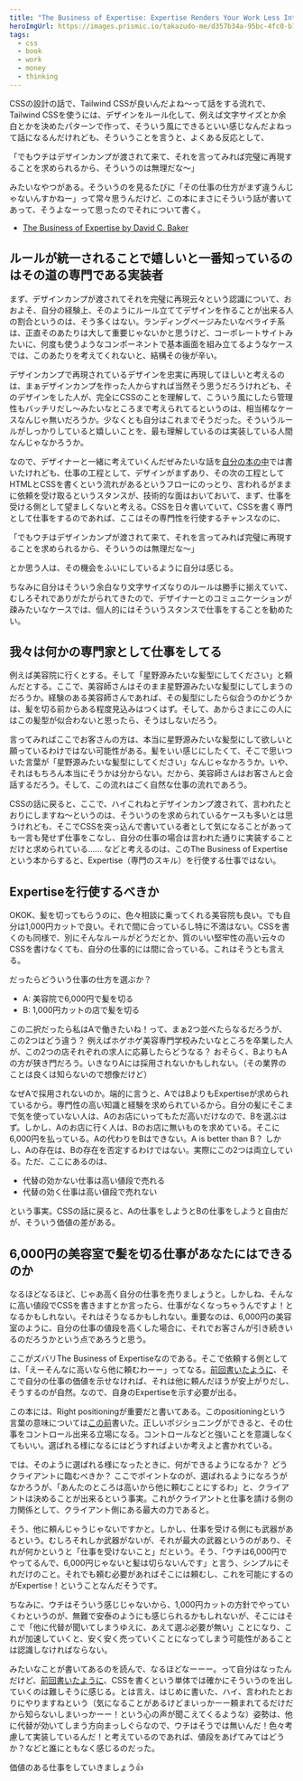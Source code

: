 ```yaml
---
title: "The Business of Expertise: Expertise Renders Your Work Less Interchangeable"
heroImgUrl: https://images.prismic.io/takazudo-me/d357b34a-95bc-4fc0-b7cb-0dd936046976_densen.jpg
tags:
  - css
  - book
  - work
  - money
  - thinking
---
```


<Intro>

CSSの設計の話で、Tailwind CSSが良いんだよね〜って話をする流れで、Tailwind CSSを使うには、デザインをルール化して、例えば文字サイズとか余白とかを決めたパターンで作って、そういう風にできるといい感じなんだよねって話になるんだけれども、そういうことを言うと、よくある反応として、

「でもウチはデザインカンプが渡されて来て、それを言ってみれば完璧に再現することを求められるから、そういうのは無理だな〜」

みたいなやつがある。そういうのを見るたびに「その仕事の仕方がまず違うんじゃないんすかねー」って常々思うんだけど、この本にまさにそういう話が書いてあって、そうよなーって思ったのでそれについて書く。

- [The Business of Expertise by David C. Baker](https://amzn.to/3uFfKyv)

</Intro>

<Body>

## ルールが統一されることで嬉しいと一番知っているのはその道の専門である実装者

まず、デザインカンプが渡されてそれを完璧に再現云々という認識について、おおよそ、自分の経験上、そのようにルール立ててデザインを作ることが出来る人の割合というのは、そう多くはない。ランディングページみたいなペライチ系は、正直そのあたりは大して重要じゃないかと思うけど、コーポレートサイトみたいに、何度も使うようなコンポーネントで基本画面を組み立てるようなケースでは、このあたりを考えてくれないと、結構その後が辛い。

デザインカンプで再現されているデザインを忠実に再現してほしいと考えるのは、まぁデザインカンプを作った人からすれば当然そう思うだろうけれども、そのデザインをした人が、完全にCSSのことを理解して、こういう風にしたら管理性もバッチリだし〜みたいなところまで考えられてるというのは、相当稀なケースなんじゃ無いだろうか。少なくとも自分はこれまでそうだった。そういうルールがしっかりしていると嬉しいことを、最も理解しているのは実装している人間なんじゃなかろうか。

なので、デザイナーと一緒に考えていくんだぜみたいな話を[自分の本の中](https://amzn.to/34tDMBY)では書いたけれども、仕事の工程として、デザインがまずあり、その次の工程としてHTMLとCSSを書くという流れがあるというフローにのっとり、言われるがままに依頼を受け取るというスタンスが、技術的な面はおいておいて、まず、仕事を受ける側として望ましくないと考える。CSSを日々書いていて、CSSを書く専門として仕事をするのであれば、ここはその専門性を行使するチャンスなのに、

「でもウチはデザインカンプが渡されて来て、それを言ってみれば完璧に再現することを求められるから、そういうのは無理だな〜」

とか思う人は、その機会をふいにしているように自分は感じる。

ちなみに自分はそういう余白なり文字サイズなりのルールは勝手に揃えていて、むしろそれでありがたがられてきたので、デザイナーとのコミュニケーションが疎みたいなケースでは、個人的にはそういうスタンスで仕事をすることを勧めたい。

## 我々は何かの専門家として仕事をしてる

例えば美容院に行くとする。そして「星野源みたいな髪型にしてください」と頼んだとする。ここで、美容師さんはそのまま星野源みたいな髪型にしてしまうのだろうか。経験のある美容師さんであれば、その髪型にしたら似合うのかどうかは、髪を切る前からある程度見込みはつくはず。そして、あからさまにこの人にはこの髪型が似合わないと思ったら、そうはしないだろう。

言ってみればここでお客さんの方は、本当に星野源みたいな髪型にして欲しいと願っているわけではない可能性がある。髪をいい感じにしたくて、そこで思いついた言葉が「星野源みたいな髪型にしてください」なんじゃなかろうか。いや、それはもちろん本当にそうかは分からない。だから、美容師さんはお客さんと会話するだろう。そして、この流れはごく自然な仕事の流れであろう。

CSSの話に戻ると、ここで、ハイこれねとデザインカンプ渡されて、言われたとおりにしますね〜というのは、そういうのを求められているケースも多いとは思うけれども、そこでCSSを突っ込んで書いている者として気になることがあっても一言も発せず仕事をこなし、自分の仕事の場合は言われた通りに実装することだけと求められている…… などと考えるのは、このThe Business of Expertiseという本からすると、Expertise（専門のスキル）を行使する仕事ではない。

## Expertiseを行使するべきか

OKOK、髪を切ってもらうのに、色々相談に乗ってくれる美容院も良い。でも自分は1,000円カットで良い。それで間に合っているし特に不満はない。CSSを書くのも同様で、別にそんなルールがどうだとか、質のいい堅牢性の高い云々のCSSを書けなくても、自分の仕事的には間に合っている。これはそうとも言える。

だったらどういう仕事の仕方を選ぶか？

- A: 美容院で6,000円で髪を切る
- B: 1,000円カットの店で髪を切る

この二択だったら私はAで働きたいね！って、まぁ2つ並べたらなるだろうが、この2つはどう違う？ 例えばホゲホゲ美容専門学校みたいなところを卒業した人が、この2つの店それぞれの求人に応募したらどうなる？ おそらく、BよりもAの方が狭き門だろう。いきなりAには採用されないかもしれない。（その業界のことは良くは知らないので想像だけど）

なぜAで採用されないのか。端的に言うと、AではBよりもExpertiseが求められているから。専門性の高い知識と経験を求められているから。自分の髪にそこまで気を使っていない人は、Aのお店にいってもただ高いだけなので、Bを選ぶはず。しかし、Aのお店に行く人は、Bのお店に無いものを求めている。そこに6,000円を払っている。Aの代わりをBはできない。A is better than B？ しかし、Aの存在は、Bの存在を否定するわけではない。実際にこの2つは両立している。ただ、ここにあるのは、

- 代替の効かない仕事は高い値段で売れる
- 代替の効く仕事は高い値段で売れない

という事実。CSSの話に戻ると、Aの仕事をしようとBの仕事をしようと自由だが、そういう価値の差がある。

## 6,000円の美容室で髪を切る仕事があなたにはできるのか

なるほどなるほど、じゃあ高く自分の仕事を売りましょうと。しかしね、そんなに高い値段でCSSを書きますとか言ったら、仕事がなくなっちゃうんですよ！となるかもしれない。それはそうなるかもしれない。重要なのは、6,000円の美容室のように、自分の仕事の値段を高くした場合に、それでお客さんが引き続きいるのだろうかという点であろうと思う。

ここがズバリThe Business of Expertiseなのである。そこで依頼する側としては、「えーそんなに高いなら他に頼むわーー」ってなる。[前回書いたように](/notes/2022-02-03-css-value/)、そこで自分の仕事の価値を示せなければ、それは他に頼んだほうが安上がりだし、そうするのが自然。なので、自身のExpertiseを示す必要が出る。

この本には、Right positioningが重要だと書いてある。このpositioningという言葉の意味については[この前](/notes/2022-02-01-tight-positioning/)書いた。正しいポジショニングができると、その仕事をコントロール出来る立場になる。コントロールなどと強いことを意識しなくてもいい。選ばれる様になるにはどうすればよいか考えよと書かれている。

では、そのように選ばれる様になったときに、何ができるようになるか？ どうクライアントに臨むべきか？ ここでポイントなのが、選ばれるようになろうがなかろうが、「あんたのところは高いから他に頼むことにするわ」と、クライアントは決めることが出来るという事実。これがクライアントと仕事を請ける側の力関係として、クライアント側にある最大の力であると。

そう、他に頼んじゃうじゃないですかと。しかし、仕事を受ける側にも武器があるという。むしろそれしか武器がないが、それが最大の武器というのがあり、それが何かというと「仕事を受けないこと」だという。そう、「ウチは6,000円でやってるんで、6,000円じゃないと髪は切らないんです」と言う、シンプルにそれだけのこと。それでも頼む必要があればそこには頼むし、これを可能にするのがExpertise！ということなんだそうです。

ちなみに、ウチはそういう感じじゃないから、1,000円カットの方針でやっていくわというのが、無難で安泰のようにも感じられるかもしれないが、そこにはそこで「他に代替が聞いてしまうゆえに、あえて選ぶ必要が無い」ことになり、これが加速していくと、安く安く売っていくことになってしまう可能性があることは認識しなければならない。

</Body>

<Outro>

みたいなことが書いてあるのを読んで、なるほどなーーー。って自分はなったんだけど、[前回書いたように](/notes/2022-02-03-css-value/)、CSSを書くという単体では確かにそういうのを出していくのは難しそうに感じる。とは言え、はじめに書いた、ハイ、言われたとおりにやりますねという（気になることがあるけどまいっかーー頼まれてるだけだから知らないしまいっかーー！という心の声が聞こえてくるような）姿勢は、他に代替が効いてしまう方向まっしぐらなので、ウチはそうでは無いんだ！色々考慮して実装しているんだ！と考えているのであれば、値段をあげてみてはどうか？などと誰にともなく感じるのだった。

価値のある仕事をしていきましょう👍

</Outro>